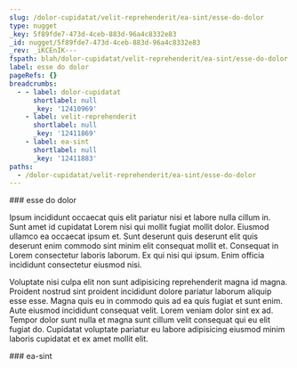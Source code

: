 ```yaml
---
slug: /dolor-cupidatat/velit-reprehenderit/ea-sint/esse-do-dolor
type: nugget
_key: 5f89fde7-473d-4ceb-883d-96a4c8332e83
_id: nugget/5f89fde7-473d-4ceb-883d-96a4c8332e83
_rev: _iKCEnIK---
fspath: blah/dolor-cupidatat/velit-reprehenderit/ea-sint/esse-do-dolor.md
label: esse do dolor
pageRefs: {}
breadcrumbs:
  - - label: dolor-cupidatat
      shortlabel: null
      _key: '12410969'
    - label: velit-reprehenderit
      shortlabel: null
      _key: '12411869'
    - label: ea-sint
      shortlabel: null
      _key: '12411883'
paths:
  - /dolor-cupidatat/velit-reprehenderit/ea-sint/esse-do-dolor
---
```


<NuggetArea>
<Nugget slug="/dolor-cupidatat/velit-reprehenderit/ea-sint/esse-do-dolor" type="nugget" _key="5f89fde7-473d-4ceb-883d-96a4c8332e83" _id="nugget/5f89fde7-473d-4ceb-883d-96a4c8332e83" _rev="_iKCEnIK---" fspath="blah/dolor-cupidatat/velit-reprehenderit/ea-sint/esse-do-dolor.md" label="esse do dolor" paths="/dolor-cupidatat/velit-reprehenderit/ea-sint/esse-do-dolor">
<NuggetBody>
### esse do dolor

Ipsum incididunt occaecat quis elit pariatur nisi et labore nulla cillum in. Sunt amet id cupidatat Lorem nisi qui mollit fugiat mollit dolor. Eiusmod ullamco ea occaecat ipsum et. Sunt deserunt quis deserunt elit quis deserunt enim commodo sint minim elit consequat mollit et. Consequat in Lorem consectetur laboris laborum. Ex qui nisi qui ipsum. Enim officia incididunt consectetur eiusmod nisi.

Voluptate nisi culpa elit non sunt adipisicing reprehenderit magna id magna. Proident nostrud sint proident incididunt dolore pariatur laborum aliquip esse esse. Magna quis eu in commodo quis ad ea quis fugiat et sunt enim. Aute eiusmod incididunt consequat velit. Lorem veniam dolor sint ex ad. Tempor dolor sunt nulla et magna sunt cillum velit consequat qui eu elit fugiat do. Cupidatat voluptate pariatur eu labore adipisicing eiusmod minim laboris cupidatat et ex amet mollit elit.

</NuggetBody>
<Breadcrumbs>
<Crumbs>
<Crumb _key="12410969" label="dolor-cupidatat" /><Crumb _key="12411869" label="velit-reprehenderit" /><Crumb _key="12411883" label="ea-sint" />
</Crumbs>
</Breadcrumbs>
</Nugget>

<NuggetsInbound>
</NuggetsInbound>
<NuggetsOutbound>
</NuggetsOutbound>
</NuggetArea>
<PassagesInbound>
<Passage direction="inbound" type="passage" _key="12411883" _id="passage/12411883" _rev="_iKCEnIC--A" label="ea-sint" passage="ea-sint" fspath="blah/dolor-cupidatat/velit-reprehenderit/ea-sint" paths="/dolor-cupidatat/velit-reprehenderit/ea-sint" slug="/dolor-cupidatat/velit-reprehenderit/ea-sint">
<NuggetBody>
### ea-sint

</NuggetBody>
<Breadcrumbs>
<Crumbs>
<Crumb _key="12410969" label="dolor-cupidatat" /><Crumb _key="12411869" label="velit-reprehenderit" />
</Crumbs>
</Breadcrumbs>
</Passage>

</PassagesInbound>
<PassagesOutbound>
</PassagesOutbound>